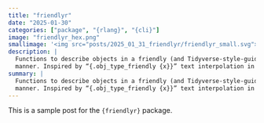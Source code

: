 ```yaml
---
title: "friendlyr"
date: "2025-01-30"
categories: ["package", "{rlang}", "{cli}"]
image: "friendlyr_hex.png"
smallimage: '<img src="posts/2025_01_31_friendlyr/friendlyr_small.svg">'
description: |
  Functions to describe objects in a friendly (and Tidyverse-style-guide-compliant)
  manner. Inspired by “{.obj_type_friendly {x}}” text interpolation in {cli}.
summary: |
  Functions to describe objects in a friendly (and Tidyverse-style-guide-compliant)
  manner. Inspired by “{.obj_type_friendly {x}}” text interpolation in {cli}.
---
```


This is a sample post for the `{friendlyr}` package.
